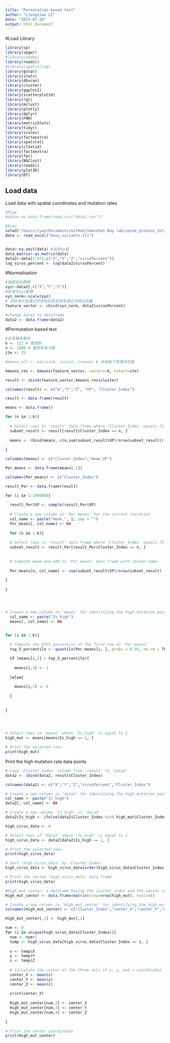 ```yaml
---
title: "Permutation based test"
author: "Liangxiao LI"
date: "2023-07-20"
output: html_document
---
```


#Load Library
```r
library(sp)
library(spgwr)
#library(spdep)
library(readxl)
#library(spatialreg)
library(gstat)
library(stats)
library(dbscan)
library(cluster)
library(ggplot2)
library(scatterplot3d)
library(rgl)
library(mclust)
library(plotly)
library(dplyr)
library(FNN)
library(matrixStats)
library(tidyr)
library(scales)
library(factoextra)
library(spatstat)
library(clValid)
library(factoextra)
library(fpc)
library(NbClust)
library(readxl)
library(plot3D)
library(DT)
```


## Load data

Load data with spatial coordinates and mutation rates

```r
#Pipe
#data<-as.data.frame(read.csv("data1.csv"))

#Xiao
setwd("/Users/ryan/Documents/GitHub/Shenzhen Bay lab/spike_protein_3structures_markerd_with_variants_from_cncb")
data <- read_excel("6vxx_variants.xls")


data<-na.omit(data) #去除na值
data_matrix<-as.matrix(data)
data2<-data[1:972,c("X","Y","Z","virusPercent")]
log_virus_percent <- log(data2$virusPercent)

```

#Normalisation

```r

#抽提坐标数据
xyz<-data2[,c("X","Y","Z")]
#标准化xyz数据
xyz_norm<-scale(xyz)
# 将标准化处理过的坐标和突变频率组合为特征向量
feature_vector <- cbind(xyz_norm, data2$virusPercent)

#change data2 to dataframe
data2 <- data.frame(data2)

```

#Permutation based test

```r
#突变概率重排
k <- 122 # 聚类数
n <- 1000 # 重排聚类次数
ite <- 25

#means_all <- matrix(0, ncol=3, nrow=n) # 存储每个聚类的均值

kmeans_res <- kmeans(feature_vector, centers=k, nstart=ite)

result <- cbind(feature_vector,kmeans_res$cluster)

colnames(result) <- c("X","Y","Z", "VP", "Cluster_Index")

result <- data.frame(result)

means <- data.frame()

for (n in 1:k){
  
  # Select rows in 'result' data frame where 'Cluster_Index' equals 72
  subset_result <- result[result$Cluster_Index == n, ]
  
  means <- rbind(means, c(n,sum(subset_result$VP)/nrow(subset_result))) 
  
}

colnames(means) <- c("Cluster_Index","mean_VP")


```

```r

Per_means <- data.frame(means[,1])

colnames(Per_means) <- c("Cluster_Index")

result_Per <- data.frame(result)

for (i in 1:100000){
  
  result_Per$VP <- sample(result_Per$VP)
  
  # Create a new column in 'Per_means' for the current iteration
  col_name <- paste("mean_", i, sep = "")
  Per_means[, col_name] <- NA
  
  for (n in 1:k){
  
  # Select rows in 'result' data frame where 'Cluster_Index' equals 72
  subset_result <- result_Per[result_Per$Cluster_Index == n, ]
  
  
  # Compute mean and add to 'Per_means' data frame with column name
  
  Per_means[n, col_name] <- sum(subset_result$VP)/nrow(subset_result)
  
}
  
}





```


```r


# Create a new column in 'means' for identifying the high_mutation point
  col_name <- paste("Is_high")
  means[, col_name] <- NA


for (i in 1:k){
  
  # Compute the 95th percentile of the first row of 'Per_means'
  top_5_percentile <- quantile(Per_means[i, ], probs = 0.95, na.rm = TRUE)

  if (means[i,2] > top_5_percentile){
    
    means[i,3] <- 1
    
  }else{
    
    means[i,3] <- 0
    
  }
  
  
}

  
  
```

```r
# Select rows in 'means' where 'Is_high' is equal to 1
high_mut <- means[means$Is_high == 1, ]

# Print the selected rows
print(high_mut)

```

Print the high mutation rate data points

```r

# Copy 'Cluster_Index' column from 'result' to 'data2'
data2 <- cbind(data2, result$Cluster_Index)

colnames(data2) <- c("X","Y","Z","virusPercent","Cluster_Index")

# Create a new column in 'data2' for identifying the high_mutation point
col_name <- paste("Is_high")
data2[, col_name] <- NA

# Create a new column 'Is_high' in 'data2'
data2$Is_high <- ifelse(data2$Cluster_Index %in% high_mut$Cluster_Index, 1, 0)

high_virus_data <- 0

# Select rows of 'data2' where 'Is_high' is equal to 1
high_virus_data <- data2[data2$Is_high == 1, ]

# Print the selected rows
print(high_virus_data)

```

```r
# Sort 'high_virus_data' by 'Cluster_Index'
high_virus_data <- high_virus_data[order(high_virus_data$Cluster_Index), ]

# Print the sorted 'high_virus_data' data frame
print(high_virus_data)
```


```r
#High_mut_center: a datarame having the cluster_index and the center coordinate
High_mut_center <- data.frame(matrix(nrow=nrow(high_mut), ncol=4))

# Create a new column in 'High_mut_center' for identifying the high_mutation point
colnames(High_mut_center) <- c("Cluster_Index","center_X","center_Y","center_Z")

High_mut_center[,1] <- high_mut[,1]

num <- 0
for (i in unique(high_virus_data$Cluster_Index)){
  num <- num+1
  temp <- high_virus_data[high_virus_data$Cluster_Index == i, ]
  
  x <- temp$X
  y <- temp$Y
  z <- temp$Z
  
  # Calculate the center of the three sets of x, y, and z coordinates
  center_X <- mean(x)
  center_Y <- mean(y)
  center_Z <- mean(z)
  
  print(center_X)
  
  High_mut_center[num,2] <- center_X
  High_mut_center[num,3] <- center_Y
  High_mut_center[num,4] <- center_Z
  
}

# Print the center coordinates
print(High_mut_center)
```

